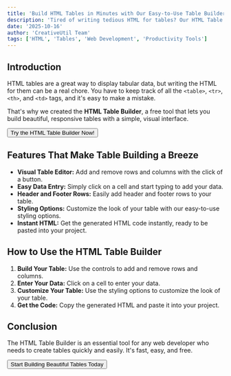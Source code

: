 ```yaml
---
title: 'Build HTML Tables in Minutes with Our Easy-to-Use Table Builder'
description: 'Tired of writing tedious HTML for tables? Our HTML Table Builder makes it easy to create beautiful, responsive tables with a simple, visual interface. Get the HTML code instantly.'
date: '2025-10-16'
author: 'CreativeUtil Team'
tags: ['HTML', 'Tables', 'Web Development', 'Productivity Tools']
---
```



## Introduction

HTML tables are a great way to display tabular data, but writing the HTML for them can be a real chore. You have to keep track of all the `<table>`, `<tr>`, `<th>`, and `<td>` tags, and it's easy to make a mistake.

That's why we created the **HTML Table Builder**, a free tool that lets you build beautiful, responsive tables with a simple, visual interface.

<div className="flex justify-center my-8">
  <Button asChild size="lg">
    <Link to="/tools/html-table-builder">Try the HTML Table Builder Now!</Link>
  </Button>
</div>

## Features That Make Table Building a Breeze

*   **Visual Table Editor:** Add and remove rows and columns with the click of a button.
*   **Easy Data Entry:** Simply click on a cell and start typing to add your data.
*   **Header and Footer Rows:** Easily add header and footer rows to your table.
*   **Styling Options:** Customize the look of your table with our easy-to-use styling options.
*   **Instant HTML:** Get the generated HTML code instantly, ready to be pasted into your project.

## How to Use the HTML Table Builder

1.  **Build Your Table:** Use the controls to add and remove rows and columns.
2.  **Enter Your Data:** Click on a cell to enter your data.
3.  **Customize Your Table:** Use the styling options to customize the look of your table.
4.  **Get the Code:** Copy the generated HTML and paste it into your project.

## Conclusion

The HTML Table Builder is an essential tool for any web developer who needs to create tables quickly and easily. It's fast, easy, and free.

<div className="flex justify-center my-8">
  <Button asChild size="lg">
    <Link to="/tools/html-table-builder">Start Building Beautiful Tables Today</Link>
  </Button>
</div>

